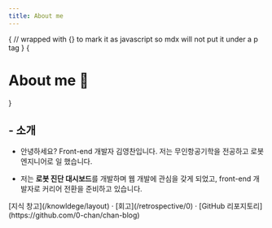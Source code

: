 ```yaml
---
title: About me
---
```



{
// wrapped with {} to mark it as javascript so mdx will not put it under a p tag
}
{<h1 className="text-center font-extrabold md:text-5xl mt-8">About me 📜</h1>}

<Bleed><Features/></Bleed>

## - 소개
- 안녕하세요? Front-end 개발자 김영찬입니다. 저는 무인항공기학을 전공하고 로봇 엔지니어로 일 했습니다.  

- 저는 **로봇 진단 대시보드**를 개발하며 웹 개발에 관심을 갖게 되었고, front-end 개발자로 커리어 전환을 준비하고 있습니다.  

<div className="mt-16 mb-20 text-center">
  [지식 창고](/knowldege/layout) · [회고](/retrospective/0) · [GitHub 리포지토리](https://github.com/0-chan/chan-blog)
</div>
